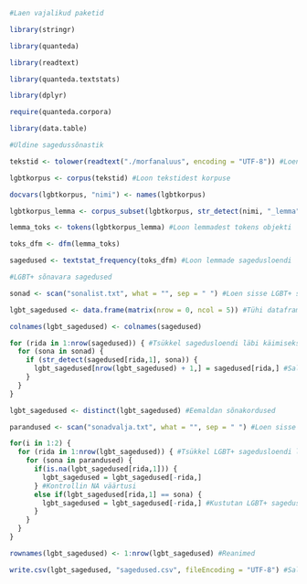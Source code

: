 
```r
#Laen vajalikud paketid

library(stringr)

library(quanteda)

library(readtext)

library(quanteda.textstats)

library(dplyr)

require(quanteda.corpora)

library(data.table)
```


```r
#Üldine sagedussõnastik

tekstid <- tolower(readtext("./morfanaluus", encoding = "UTF-8")) #Loen failid morfanalüüsi kaustast

lgbtkorpus <- corpus(tekstid) #Loon tekstidest korpuse

docvars(lgbtkorpus, "nimi") <- names(lgbtkorpus)

lgbtkorpus_lemma <- corpus_subset(lgbtkorpus, str_detect(nimi, "_lemma")) #Loon lemmadest alamkorpuse

lemma_toks <- tokens(lgbtkorpus_lemma) #Loon lemmadest tokens objekti

toks_dfm <- dfm(lemma_toks)

sagedused <- textstat_frequency(toks_dfm) #Loon lemmade sagedusloendi

```

```r
#LGBT+ sõnavara sagedused

sonad <- scan("sonalist.txt", what = "", sep = " ") #Loen sisse LGBT+ sõnade loendi

lgbt_sagedused <- data.frame(matrix(nrow = 0, ncol = 5)) #Tühi dataframe LGBT+ sõnasageduste salvestamiseks

colnames(lgbt_sagedused) <- colnames(sagedused)

for (rida in 1:nrow(sagedused)) { #Tsükkel sagedusloendi läbi käimiseks
  for (sona in sonad) {
    if (str_detect(sagedused[rida,1], sona)) {
      lgbt_sagedused[nrow(lgbt_sagedused) + 1,] = sagedused[rida,] #Salvestan LGBT+ sõnad loendisse
    }
  }
}

lgbt_sagedused <- distinct(lgbt_sagedused) #Eemaldan sõnakordused

parandused <- scan("sonadvalja.txt", what = "", sep = " ") #Loen sisse eemaldatavate sõnade loendi

for(i in 1:2) {
  for (rida in 1:nrow(lgbt_sagedused)) { #Tsükkel LGBT+ sagedusloendi läbi käimiseks
    for (sona in parandused) {
      if(is.na(lgbt_sagedused[rida,1])) {
        lgbt_sagedused = lgbt_sagedused[-rida,]
      } #Kontrollin NA väärtusi
      else if(lgbt_sagedused[rida,1] == sona) {
        lgbt_sagedused = lgbt_sagedused[-rida,] #Kustutan LGBT+ sagedusloendist valepositiivsed tulemused
      }
    }
  }
}

rownames(lgbt_sagedused) <- 1:nrow(lgbt_sagedused) #Reanimed

write.csv(lgbt_sagedused, "sagedused.csv", fileEncoding = "UTF-8") #Salvestan sagedusloendi CSV failina

```